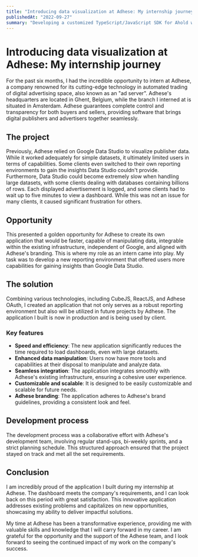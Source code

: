 ```yaml
---
title: "Introducing data visualization at Adhese: My internship journey"
publishedAt: "2022-09-27"
summary: "Developing a customized TypeScript/JavaScript SDK for Ahold with Adhese integration, offering seamless client-specific advertising solutions and enhanced performance."
---
```


# Introducing data visualization at Adhese: My internship journey
For the past six months, I had the incredible opportunity to intern at Adhese, a company renowned for its cutting-edge technology in automated trading of digital advertising space, also known as an "ad server". Adhese's headquarters are located in Ghent, Belgium, while the branch I interned at is situated in Amsterdam. Adhese guarantees complete control and transparency for both buyers and sellers, providing software that brings digital publishers and advertisers together seamlessly.

## The project
Previously, Adhese relied on Google Data Studio to visualize publisher data. While it worked adequately for simple datasets, it ultimately limited users in terms of capabilities. Some clients even switched to their own reporting environments to gain the insights Data Studio couldn't provide. Furthermore, Data Studio could become extremely slow when handling large datasets, with some clients dealing with databases containing billions of rows. Each displayed advertisement is logged, and some clients had to wait up to five minutes to view a dashboard. While this was not an issue for many clients, it caused significant frustration for others.

## Opportunity
This presented a golden opportunity for Adhese to create its own application that would be faster, capable of manipulating data, integrable within the existing infrastructure, independent of Google, and aligned with Adhese's branding. This is where my role as an intern came into play. My task was to develop a new reporting environment that offered users more capabilities for gaining insights than Google Data Studio.

## The solution
Combining various technologies, including CubeJS, ReactJS, and Adhese OAuth, I created an application that not only serves as a robust reporting environment but also will be utilized in future projects by Adhese. The application I built is now in production and is being used by client.

### Key features
- **Speed and efficiency**: The new application significantly reduces the time required to load dashboards, even with large datasets.
- **Enhanced data manipulation**: Users now have more tools and capabilities at their disposal to manipulate and analyze data.
- **Seamless integration**: The application integrates smoothly with Adhese's existing infrastructure, ensuring a cohesive user experience.
- **Customizable and scalable**: It is designed to be easily customizable and scalable for future needs.
- **Adhese branding**: The application adheres to Adhese's brand guidelines, providing a consistent look and feel.

## Development process
The development process was a collaborative effort with Adhese's development team, involving regular stand-ups, bi-weekly sprints, and a strict planning schedule. This structured approach ensured that the project stayed on track and met all the set requirements.

## Conclusion
I am incredibly proud of the application I built during my internship at Adhese. The dashboard meets the company's requirements, and I can look back on this period with great satisfaction. This innovative application addresses existing problems and capitalizes on new opportunities, showcasing my ability to deliver impactful solutions.

My time at Adhese has been a transformative experience, providing me with valuable skills and knowledge that I will carry forward in my career. I am grateful for the opportunity and the support of the Adhese team, and I look forward to seeing the continued impact of my work on the company's success.




